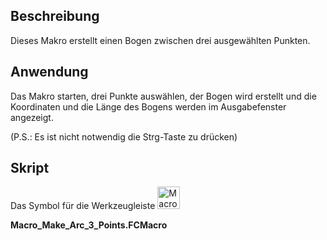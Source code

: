 <languages/>

{{Macro/de
|Name=Bogen aus drei Punkten
|Icon=Macro_Make_Arc_3_Points.png
|Description=Erstellt einen Bogen aus drei ausgewählten Punkten.
|Author=Mario52
|Version=02.00
|Date=2019-07-29
|FCVersion=Alle
|Download=[https://wiki.freecad.org/images/9/92/Macro_Make_Arc_3_Points.png Werkzeugleisten-Symbol]
}}

<span id="Description"></span>
==Beschreibung==

Dieses Makro erstellt einen Bogen zwischen drei ausgewählten Punkten.

<span id="Usage"></span>
==Anwendung==

Das Makro starten, drei Punkte auswählen, der Bogen wird erstellt und die Koordinaten und die Länge des Bogens werden im Ausgabefenster angezeigt.

(P.S.: Es ist nicht notwendig die Strg-Taste zu drücken)

<span id="Script"></span>
==Skript==

Das Symbol für die Werkzeugleiste [[File:Macro Make Arc 3 Points.png|36px]]

'''Macro_Make_Arc_3_Points.FCMacro''' 

{{MacroCode|code=
# -*- coding: utf-8 -*-
from FreeCAD import Base

__title__   = "Macro_Make_Arc_3_points"
__author__  = "Mario52"
__url__     = "https://freecad.org/index-fr.html"
__version__ = "00.02"
__date__    = "29/07/2019"

global selected; selected = []
App = FreeCAD

class SelObserver:
    print( "Create Arc to 3 points ...")
    def addSelection(self,doc,obj,sub,pnt):  # Selection 
        global selected
        selected.append(pnt)
        if len(selected) == 1:
            print( "Point 1 : ",FreeCAD.Vector(selected[0]))
        elif len(selected) == 2:
            print( "Point 2 : ",FreeCAD.Vector(selected[1]))
        elif len(selected) == 3:
            print( "Point 3 : ",FreeCAD.Vector(selected[2]))
            try:
                C1 = Part.Arc(FreeCAD.Vector(selected[0]),FreeCAD.Vector(selected[1]),FreeCAD.Vector(selected[2]))
                S1 = Part.Shape([C1])
                W = Part.Wire(S1.Edges)
                Part.show(W)
                App.ActiveDocument.ActiveObject.Label   = "Arc_3_Points"
                print( "Length  : ",W.Length)
            except Exception:
                print( "Three points are collinear or bad selection")
            del selected[:]
            FreeCADGui.Selection.removeObserver(s)
            print( "End Make_Arc_3_Points")
            print( "_____________________")

s=SelObserver()
FreeCADGui.Selection.addObserver(s)
}}